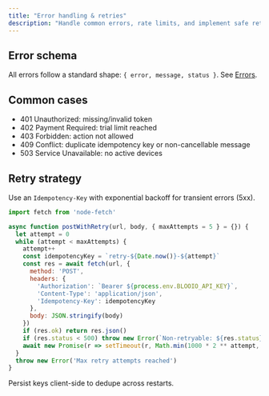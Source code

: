 ```yaml
---
title: "Error handling & retries"
description: "Handle common errors, rate limits, and implement safe retries"
---
```


## Error schema

All errors follow a standard shape: `{ error, message, status }`. See [Errors](/api-reference/errors).

## Common cases

- 401 Unauthorized: missing/invalid token
- 402 Payment Required: trial limit reached
- 403 Forbidden: action not allowed
- 409 Conflict: duplicate idempotency key or non-cancellable message
- 503 Service Unavailable: no active devices

## Retry strategy

Use an `Idempotency-Key` with exponential backoff for transient errors (5xx).

```javascript
import fetch from 'node-fetch'

async function postWithRetry(url, body, { maxAttempts = 5 } = {}) {
  let attempt = 0
  while (attempt < maxAttempts) {
    attempt++
    const idempotencyKey = `retry-${Date.now()}-${attempt}`
    const res = await fetch(url, {
      method: 'POST',
      headers: {
        'Authorization': `Bearer ${process.env.BLOOIO_API_KEY}`,
        'Content-Type': 'application/json',
        'Idempotency-Key': idempotencyKey
      },
      body: JSON.stringify(body)
    })
    if (res.ok) return res.json()
    if (res.status < 500) throw new Error(`Non-retryable: ${res.status}`)
    await new Promise(r => setTimeout(r, Math.min(1000 * 2 ** attempt, 10000)))
  }
  throw new Error('Max retry attempts reached')
}
```

Persist keys client-side to dedupe across restarts.



